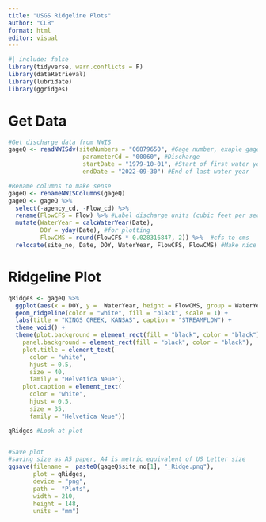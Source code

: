 ```yaml
---
title: "USGS Ridgeline Plots"
author: "CLB"
format: html
editor: visual
---
```


```r
#| include: false
library(tidyverse, warn.conflicts = F)
library(dataRetrieval)
library(lubridate)
library(ggridges)
```

# Get Data

```r
#Get discharge data from NWIS
gageQ <- readNWISdv(siteNumbers = "06879650", #Gage number, exaple gage is Kings Creek, KS
                     parameterCd = "00060", #Discharge
                     startDate = "1979-10-01", #Start of first water year for selected gage
                     endDate = "2022-09-30") #End of last water year

#Rename columns to make sense
gageQ <- renameNWISColumns(gageQ)
gageQ <- gageQ %>% 
  select(-agency_cd, -Flow_cd) %>% 
  rename(FlowCFS = Flow) %>% #Label discharge units (cubic feet per second)
  mutate(WaterYear = calcWaterYear(Date), 
         DOY = yday(Date), #for plotting
         FlowCMS = round(FlowCFS * 0.028316847, 2)) %>%  #cfs to cms
  relocate(site_no, Date, DOY, WaterYear, FlowCFS, FlowCMS) #Make nice order
```

# Ridgeline Plot

```r
qRidges <- gageQ %>% 
  ggplot(aes(x = DOY, y =  WaterYear, height = FlowCMS, group = WaterYear)) +
  geom_ridgeline(color = "white", fill = "black", scale = 1) +
  labs(title = "KINGS CREEK, KANSAS", caption = "STREAMFLOW") +
  theme_void() +
  theme(plot.background = element_rect(fill = "black", color = "black"),
    panel.background = element_rect(fill = "black", color = "black"),
    plot.title = element_text(
      color = "white",
      hjust = 0.5,
      size = 40,
      family = "Helvetica Neue"),
    plot.caption = element_text(
      color = "white",
      hjust = 0.5,
      size = 35,
      family = "Helvetica Neue"))

qRidges #Look at plot


#Save plot 
#saving size as A5 paper, A4 is metric equivalent of US Letter size
ggsave(filename =  paste0(gageQ$site_no[1], "_Ridge.png"),
       plot = qRidges,
       device = "png",
       path =  "Plots",
       width = 210,
       height = 148,
       units = "mm")
```

# 
